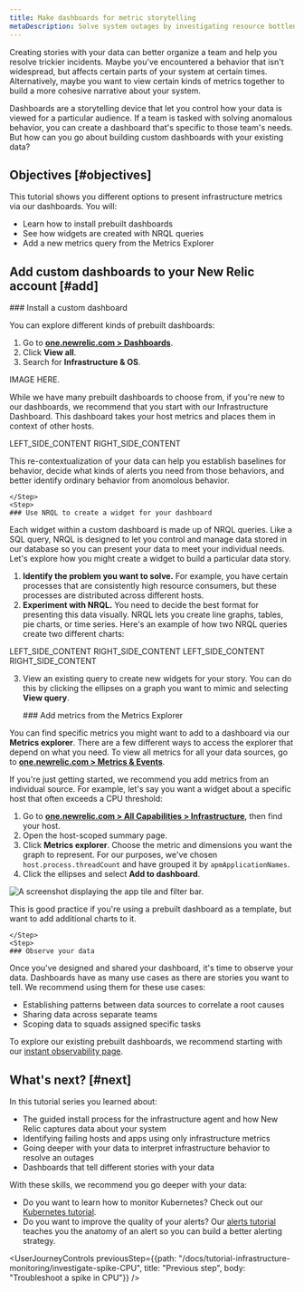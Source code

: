 ```yaml
---
title: Make dashboards for metric storytelling 
metaDescription: Solve system outages by investigating resource bottlenecks across your system infrastructure. 
---
```


Creating stories with your data can better organize a team and help you resolve trickier incidents. Maybe you've encountered a behavior that isn't widespread, but affects certain parts of your system at certain times. Alternatively, maybe you want to view certain kinds of metrics together to build a more cohesive narrative about your system. 

Dashboards are a storytelling device that let you control how your data is viewed for a particular audience. If a team is tasked with solving anomalous behavior, you can create a dashboard that's specific to those team's needs. But how can you go about building custom dashboards with your existing data? 

## Objectives [#objectives]

This tutorial shows you different options to present infrastructure metrics via our dashboards. You will:

* Learn how to install prebuilt dashboards
* See how widgets are created with NRQL queries
* Add a new metrics query from the Metrics Explorer

## Add custom dashboards to your New Relic account [#add]

<Steps>
    <Step>
    ### Install a custom dashboard 

You can explore different kinds of prebuilt dashboards:

1. Go to **[one.newrelic.com > Dashboards](https://one.newrelic.com/dashboards)**. 
2. Click **View all**.
3. Search for **Infrastructure & OS**.

IMAGE HERE.

While we have many prebuilt dashboards to choose from, if you're new to our dashboards, we recommend that you start with our Infrastructure Dashboard. This dashboard takes your host metrics and places them in context of other hosts. 

<SideBySide>
    <Side>
        LEFT_SIDE_CONTENT
    </Side>
    <Side>
        RIGHT_SIDE_CONTENT
    </Side>
</SideBySide>

This re-contextualization of your data can help you establish baselines for behavior, decide what kinds of alerts you need from those behaviors, and better identify ordinary behavior from anomolous behavior. 

    </Step>
    <Step>
    ### Use NRQL to create a widget for your dashboard 

Each widget within a custom dashboard is made up of NRQL queries. Like a SQL query, NRQL is designed to let you control and manage data stored in our database so you can present your data to meet your individual needs. Let's explore how you might create a widget to build a particular data story.

1. **Identify the problem you want to solve.** For example, you have certain processes that are consistently high resource consumers, but these processes are distributed across different hosts. 
2. **Experiment with NRQL.** You need to decide the best format for presenting this data visually. NRQL lets you create line graphs, tables, pie charts, or time series. Here's an example of how two NRQL queries create two different charts:

<SideBySide>
    <Side>
        LEFT_SIDE_CONTENT
    </Side>
    <Side>
        RIGHT_SIDE_CONTENT
    </Side>
</SideBySide>

<SideBySide>
    <Side>
        LEFT_SIDE_CONTENT
    </Side>
    <Side>
        RIGHT_SIDE_CONTENT
    </Side>
</SideBySide>

3. View an existing query to create new widgets for your story. You can do this by clicking the ellipses on a graph you want to mimic and selecting **View query**. 

    </Step>
    <Step>
    ### Add metrics from the Metrics Explorer

You can find specific metrics you might want to add to a dashboard via our **Metrics explorer**. There are a few different ways to access the explorer that depend on what you need. To view all metrics for all your data sources, go to **[one.newrelic.com > Metrics & Events](https://one.newrelic.com/data-explorer)**.

If you're just getting started, we recommend you add metrics from an individual source. For example, let's say you want a widget about a specific host that often exceeds a CPU threshold:

1. Go to **[one.newrelic.com > All Capabilities > Infrastructure](https://one.newrelic.com/infra/infrastructure/hosts)**, then find your host.
2. Open the host-scoped summary page.
3. Click **Metrics explorer**. Choose the metric and dimensions you want the graph to represent. For our purposes, we've chosen `host.process.threadCount` and have grouped it by `apmApplicationNames`. 
4. Click the ellipses and select **Add to dashboard**.

<img
    title="Filter by the failing apps"
    alt="A screenshot displaying the app tile and filter bar."
    src={createDashboard}
/> 

This is good practice if you're using a prebuilt dashboard as a template, but want to add additional charts to it. 

    </Step>
    <Step>
    ### Observe your data

Once you've designed and shared your dashboard, it's time to observe your data. Dashboards have as many use cases as there are stories you want to tell. We recommend using them for these use cases:

* Establishing patterns between data sources to correlate a root causes 
* Sharing data across separate teams
* Scoping data to squads assigned specific tasks

To explore our existing prebuilt dashboards, we recommend starting with our [instant observability page](https://newrelic.com/instant-observability).  
    </Step>
</Steps>

## What's next? [#next]

In this tutorial series you learned about:

* The guided install process for the infrastructure agent and how New Relic captures data about your system
* Identifying failing hosts and apps using only infrastructure metrics
* Going deeper with your data to interpret infrastructure behavior to resolve an outages
* Dashboards that tell different stories with your data

With these skills, we recommend you go deeper with your data:

* Do you want to learn how to monitor Kubernetes? Check out our [Kubernetes tutorial](docs/tutorial-create-alerts/create-new-relic-alerts).
* Do you want to improve the quality of your alerts? Our [alerts tutorial](docs/tutorial-create-alerts/create-new-relic-alerts) teaches you the anatomy of an alert so you can build a better alerting strategy. 

<UserJourneyControls
    previousStep={{path: "/docs/tutorial-infrastructure-monitoring/investigate-spike-CPU", title: "Previous step", body: "Troubleshoot a spike in CPU"}}
/>